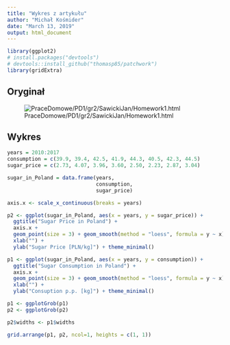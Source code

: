 ```yaml
---
title: "Wykres z artykułu"
author: "Michał Kośmider"
date: "March 13, 2019"
output: html_document
---
```


```r
library(ggplot2)
# install.packages("devtools")
# devtools::install_github("thomasp85/patchwork")
library(gridExtra)
```

## Oryginał

![PraceDomowe/PD1/gr2/SawickiJan/Homework1.html](old.png)

## Wykres

```r
years = 2010:2017
consumption = c(39.9, 39.4, 42.5, 41.9, 44.3, 40.5, 42.3, 44.5)
sugar_price = c(2.73, 4.07, 3.96, 3.60, 2.50, 2.23, 2.87, 3.04)

sugar_in_Poland = data.frame(years,
                             consumption,
                             sugar_price)

axis.x <- scale_x_continuous(breaks = years)

p2 <- ggplot(sugar_in_Poland, aes(x = years, y = sugar_price)) +
  ggtitle("Sugar Price in Poland") +
  axis.x +
  geom_point(size = 3) + geom_smooth(method = "loess", formula = y ~ x) +
  xlab("") +
  ylab("Sugar Price [PLN/kg]") + theme_minimal() 

p1 <- ggplot(sugar_in_Poland, aes(x = years, y = consumption)) +
  ggtitle("Sugar Consumption in Poland") +
  axis.x +
  geom_point(size = 3) + geom_smooth(method = "loess", formula = y ~ x) +
  xlab("") +
  ylab("Consuption p.p. [kg]") + theme_minimal() 

p1 <- ggplotGrob(p1)
p2 <- ggplotGrob(p2)

p2$widths <- p1$widths

grid.arrange(p1, p2, ncol=1, heights = c(1, 1))
```
